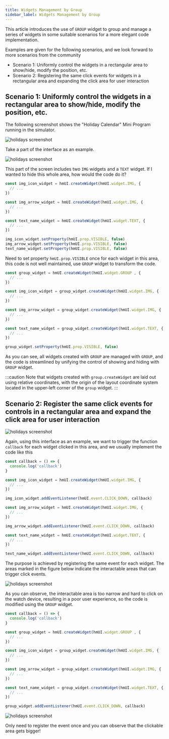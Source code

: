 ```yaml
---
title: Widgets Management by Group
sidebar_label: Widgets Management by Group
---
```


This article introduces the use of `GROUP` widget to group and manage a series of widgets in some suitable scenarios for a more elegant code implementation.

Examples are given for the following scenarios, and we look forward to more scenarios from the community

- Scenario 1: Uniformly control the widgets in a rectangular area to show/hide, modify the position, etc.
- Scenario 2: Registering the same click events for widgets in a rectangular area and expanding the click area for user interaction

## Scenario 1: Uniformly control the widgets in a rectangular area to show/hide, modify the position, etc.

The following screenshot shows the "Holiday Calendar" Mini Program running in the simulator.

![holidays screenshot](/img/docs/guides/best-practice/widget-group1.jpg)

Take a part of the interface as an example.

![holidays screenshot](/img/docs/guides/best-practice/widget-group2.jpg)

This part of the screen includes two `IMG` widgets and a `TEXT` widget. If I wanted to hide this whole area, how would the code do it?

```js
const img_icon_widget = hmUI.createWidget(hmUI.widget.IMG, {
  // ...
})

const img_arrow_widget = hmUI.createWidget(hmUI.widget.IMG, {
  // ...
})

const text_name_widget = hmUI.createWidget(hmUI.widget.TEXT, {
  // ...
})

img_icon_widget.setProperty(hmUI.prop.VISIBLE, false)
img_arrow_widget.setProperty(hmUI.prop.VISIBLE, false)
text_name_widget.setProperty(hmUI.prop.VISIBLE, false)
```

Need to set property `hmUI.prop.VISIBLE` once for each widget in this area, this code is not well maintained, use `GROUP` widget to transform the code.

```js
const group_widget = hmUI.createWidget(hmUI.widget.GROUP , {
  // ...
})

const img_icon_widget = group_widget.createWidget(hmUI.widget.IMG, {
  // ...
})

const img_arrow_widget = group_widget.createWidget(hmUI.widget.IMG, {
  // ...
})

const text_name_widget = group_widget.createWidget(hmUI.widget.TEXT, {
  // ...
})

group_widget.setProperty(hmUI.prop.VISIBLE, false)
```

As you can see, all widgets created with `GROUP` are managed with `GROUP`, and the code is streamlined by unifying the control of showing and hiding with `GROUP` widget.

:::caution
Note that widgets created with `group.createWidget` are laid out using relative coordinates, with the origin of the layout coordinate system located in the upper-left corner of the `group` widget.
:::

## Scenario 2: Register the same click events for controls in a rectangular area and expand the click area for user interaction

![holidays screenshot](/img/docs/guides/best-practice/widget-group2.jpg)

Again, using this interface as an example, we want to trigger the function `callback` for each widget clicked in this area, and we usually implement the code like this

```js
const callback = () => {
  console.log('callback')
}

const img_icon_widget = hmUI.createWidget(hmUI.widget.IMG, {
  // ...
})

img_icon_widget.addEventListener(hmUI.event.CLICK_DOWN, callback)

const img_arrow_widget = hmUI.createWidget(hmUI.widget.IMG, {
  // ...
})

img_arrow_widget.addEventListener(hmUI.event.CLICK_DOWN, callback)

const text_name_widget = hmUI.createWidget(hmUI.widget.TEXT, {
  // ...
})

text_name_widget.addEventListener(hmUI.event.CLICK_DOWN, callback)
```

The purpose is achieved by registering the same event for each widget. The areas marked in the figure below indicate the interactable areas that can trigger click events.

![holidays screenshot](/img/docs/guides/best-practice/widget-group3.jpg)

As you can observe, the interactable area is too narrow and hard to click on the watch device, resulting in a poor user experience, so the code is modified using the `GROUP` widget.

```js
const callback = () => {
  console.log('callback')
}

const group_widget = hmUI.createWidget(hmUI.widget.GROUP , {
  // ...
})

const img_icon_widget = group_widget.createWidget(hmUI.widget.IMG, {
  // ...
})

const img_arrow_widget = group_widget.createWidget(hmUI.widget.IMG, {
  // ...
})

const text_name_widget = group_widget.createWidget(hmUI.widget.TEXT, {
  // ...
})

group_widget.addEventListener(hmUI.event.CLICK_DOWN, callback)
```

![holidays screenshot](/img/docs/guides/best-practice/widget-group4.jpg)

Only need to register the event once and you can observe that the clickable area gets bigger!
